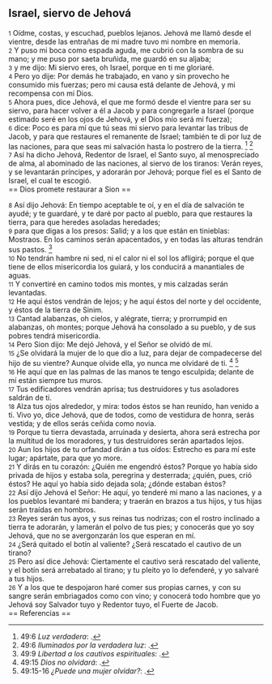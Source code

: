 == Israel, siervo de Jehová ==

{{anchor|1}} <small>1</small> Oídme, costas, y escuchad, pueblos lejanos. Jehová me llamó desde el vientre, desde las entrañas de mi madre tuvo mi nombre en memoria.<br>
{{anchor|2}} <small>2</small> Y puso mi boca como espada aguda, me cubrió con la sombra de su mano; y me puso por saeta bruñida, me guardó en su aljaba;<br>
{{anchor|3}} <small>3</small> y me dijo: Mi siervo eres, oh Israel, porque en ti me gloriaré.<br>
{{anchor|4}} <small>4</small> Pero yo dije: Por demás he trabajado, en vano y sin provecho he consumido mis fuerzas; pero mi causa está delante de Jehová, y mi recompensa con mi Dios.<br>
{{anchor|5}} <small>5</small> Ahora pues, dice Jehová, el que me formó desde el vientre para ser su siervo, para hacer volver a él a Jacob y para congregarle a Israel (porque estimado seré en los ojos de Jehová, y el Dios mío será mi fuerza);<br>
{{anchor|6}} <small>6</small> dice: Poco es para mí que tú seas mi siervo para levantar las tribus de Jacob, y para que restaures el remanente de Israel; también te di por luz de las naciones, para que seas mi salvación hasta lo postrero de la tierra. <ref>49:6 ''Luz verdadera'': {{lib|LU|40|5|16}}.</ref> <ref>49:6 ''Iluminados por la verdadera luz'': {{lib|LU|52|1|7}}.</ref><br>
{{anchor|7}} <small>7</small> Así ha dicho Jehová, Redentor de Israel, el Santo suyo, al menospreciado de alma, al abominado de las naciones, al siervo de los tiranos: Verán reyes, y se levantarán príncipes, y adorarán por Jehová; porque fiel es el Santo de Israel, el cual te escogió.<br>
== Dios promete restaurar a Sion ==

{{anchor|8}} <small>8</small> Así dijo Jehová: En tiempo aceptable te oí, y en el día de salvación te ayudé; y te guardaré, y te daré por pacto al pueblo, para que restaures la tierra, para que heredes asoladas heredades;<br>
{{anchor|9}} <small>9</small> para que digas a los presos: Salid; y a los que están en tinieblas: Mostraos. En los caminos serán apacentados, y en todas las alturas tendrán sus pastos. <ref>49:9 ''Libertad a los cautivos espirituales'': {{lib|LU|120|2|6}}.</ref><br>
{{anchor|10}} <small>10</small> No tendrán hambre ni sed, ni el calor ni el sol los afligirá; porque el que tiene de ellos misericordia los guiará, y los conducirá a manantiales de aguas.<br>
{{anchor|11}} <small>11</small> Y convertiré en camino todos mis montes, y mis calzadas serán levantadas.<br>
{{anchor|12}} <small>12</small> He aquí éstos vendrán de lejos; y he aquí éstos del norte y del occidente, y éstos de la tierra de Sinim.<br>
{{anchor|13}} <small>13</small> Cantad alabanzas, oh cielos, y alégrate, tierra; y prorrumpid en alabanzas, oh montes; porque Jehová ha consolado a su pueblo, y de sus pobres tendrá misericordia.<br>
{{anchor|14}} <small>14</small> Pero Sion dijo: Me dejó Jehová, y el Señor se olvidó de mí.<br>
{{anchor|15}} <small>15</small> ¿Se olvidará la mujer de lo que dio a luz, para dejar de compadecerse del hijo de su vientre? Aunque olvide ella, yo nunca me olvidaré de ti. <ref>49:15 ''Dios no olvidará'': {{lib|LU|97|7|9}}.</ref> <ref>49:15-16 ''¿Puede una mujer olvidar?'': {{lib|LU|97|7|7}}.</ref><br>
{{anchor|16}} <small>16</small> He aquí que en las palmas de las manos te tengo esculpida; delante de mí están siempre tus muros.<br>
{{anchor|17}} <small>17</small> Tus edificadores vendrán aprisa; tus destruidores y tus asoladores saldrán de ti.<br>
{{anchor|18}} <small>18</small> Alza tus ojos alrededor, y mira: todos éstos se han reunido, han venido a ti. Vivo yo, dice Jehová, que de todos, como de vestidura de honra, serás vestida; y de ellos serás ceñida como novia.<br>
{{anchor|19}} <small>19</small> Porque tu tierra devastada, arruinada y desierta, ahora será estrecha por la multitud de los moradores, y tus destruidores serán apartados lejos.<br>
{{anchor|20}} <small>20</small> Aun los hijos de tu orfandad dirán a tus oídos: Estrecho es para mí este lugar; apártate, para que yo more.<br>
{{anchor|21}} <small>21</small> Y dirás en tu corazón: ¿Quién me engendró éstos? Porque yo había sido privada de hijos y estaba sola, peregrina y desterrada; ¿quién, pues, crió éstos? He aquí yo había sido dejada sola; ¿dónde estaban éstos?<br>
{{anchor|22}} <small>22</small> Así dijo Jehová el Señor: He aquí, yo tenderé mi mano a las naciones, y a los pueblos levantaré mi bandera; y traerán en brazos a tus hijos, y tus hijas serán traídas en hombros.<br>
{{anchor|23}} <small>23</small> Reyes serán tus ayos, y sus reinas tus nodrizas; con el rostro inclinado a tierra te adorarán, y lamerán el polvo de tus pies; y conocerás que yo soy Jehová, que no se avergonzarán los que esperan en mí.<br>
{{anchor|24}} <small>24</small> ¿Será quitado el botín al valiente? ¿Será rescatado el cautivo de un tirano?<br>
{{anchor|25}} <small>25</small> Pero así dice Jehová: Ciertamente el cautivo será rescatado del valiente, y el botín será arrebatado al tirano; y tu pleito yo lo defenderé, y yo salvaré a tus hijos.<br>
{{anchor|26}} <small>26</small> Y a los que te despojaron haré comer sus propias carnes, y con su sangre serán embriagados como con vino; y conocerá todo hombre que yo Jehová soy Salvador tuyo y Redentor tuyo, el Fuerte de Jacob.<br>
== Referencias ==

<references />

